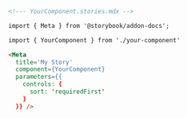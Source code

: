 ```md
<!--- YourComponent.stories.mdx -->

import { Meta } from '@storybook/addon-docs';

import { YourComponent } from './your-component'

<Meta 
  title='My Story' 
  component={YourComponent}
  parameters={{ 
    controls: { 
      sort: 'requiredFirst'
    } 
  }} />
```

